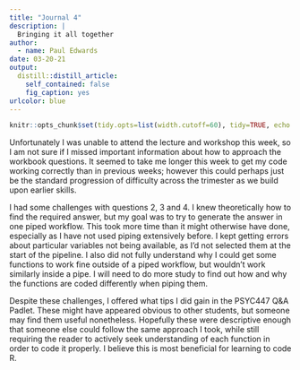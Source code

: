 ```yaml
---
title: "Journal 4"
description: |
  Bringing it all together
author:
  - name: Paul Edwards
date: 03-20-21
output:
  distill::distill_article:
    self_contained: false
    fig_caption: yes
urlcolor: blue
---
```


```r
knitr::opts_chunk$set(tidy.opts=list(width.cutoff=60), tidy=TRUE, echo = TRUE)
```

Unfortunately I was unable to attend the lecture and workshop this week, so I am not sure if I missed important information about how to approach the workbook questions. It seemed to take me longer this week to get my code working correctly than in previous weeks; however this could perhaps just be the standard progression of difficulty across the trimester as we build upon earlier skills.

I had some challenges with questions 2, 3 and 4. I knew theoretically how to find the required answer, but my goal was to try to generate the answer in one piped workflow. This took more time than it might otherwise have done, especially as I have not used piping extensively before. I kept getting errors about particular variables not being available, as I'd not selected them at the start of the pipeline. I also did not fully understand why I could get some functions to work fine outside of a piped workflow, but wouldn't work similarly inside a pipe. I will need to do more study to find out how and why the functions are coded differently when piping them.

Despite these challenges, I offered what tips I did gain in the PSYC447 Q&A Padlet. These might have appeared obvious to other students, but someone may find them useful nonetheless. Hopefully these were descriptive enough that someone else could follow the same approach I took, while still requiring the reader to actively seek understanding of each function in order to code it properly. I believe this is most beneficial for learning to code R.